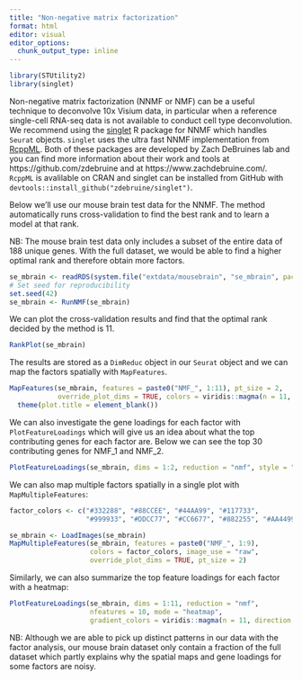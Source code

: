 ```yaml
---
title: "Non-negative matrix factorization"
format: html
editor: visual
editor_options: 
  chunk_output_type: inline
---
```


```r
library(STUtility2)
library(singlet)
```

Non-negative matrix factorization (NNMF or NMF) can be a useful technique to deconvolve 10x Visium data, in particular when a reference single-cell RNA-seq data is not available to conduct cell type deconvolution. We recommend using the [singlet](https://zdebruine.github.io/singlet/) R package for NNMF which handles `Seurat` objects. `singlet` uses the ultra fast NNMF implementation from [RcppML](https://zdebruine.github.io/RcppML/). Both of these packages are developed by Zach DeBruines lab and you can find more information about their work and tools at https://github.com/zdebruine and at https://www.zachdebruine.com/. `RcppML` is avalilable on CRAN and singlet can be installed from GitHub with `devtools::install_github("zdebruine/singlet")`.

Below we'll use our mouse brain test data for the NNMF. The method automatically runs cross-validation to find the best rank and to learn a model at that rank.

NB: The mouse brain test data only includes a subset of the entire data of 188 unique genes. With the
full dataset, we would be able to find a higher optimal rank and therefore obtain more factors.

```r
se_mbrain <- readRDS(system.file("extdata/mousebrain", "se_mbrain", package = "STUtility2"))
# Set seed for reproducibility
set.seed(42)
se_mbrain <- RunNMF(se_mbrain)
```

We can plot the cross-validation results and find that the optimal rank decided by the method is 11.

```r
RankPlot(se_mbrain)
```

The results are stored as a `DimReduc` object in our `Seurat` object and we can map the factors spatially with `MapFeatures`.

```r
MapFeatures(se_mbrain, features = paste0("NMF_", 1:11), pt_size = 2, 
            override_plot_dims = TRUE, colors = viridis::magma(n = 11, direction = -1)) &
  theme(plot.title = element_blank())
```

We can also investigate the gene loadings for each factor with `PlotFeatureLoadings` which will give us an idea about what the top contributing genes for each factor are. Below we can see the top 30 contributing genes for NMF_1 and NMF_2.

```r
PlotFeatureLoadings(se_mbrain, dims = 1:2, reduction = "nmf", style = "dots", fill = "steelblue")
```

We can also map multiple factors spatially in a single plot with `MapMultipleFeatures`:

```r

factor_colors <- c("#332288", "#88CCEE", "#44AA99", "#117733", 
                   "#999933", "#DDCC77", "#CC6677", "#882255", "#AA4499")

se_mbrain <- LoadImages(se_mbrain)
MapMultipleFeatures(se_mbrain, features = paste0("NMF_", 1:9), 
                    colors = factor_colors, image_use = "raw", 
                    override_plot_dims = TRUE, pt_size = 2)
```

Similarly, we can also summarize the top feature loadings for each factor with a heatmap:

```r
PlotFeatureLoadings(se_mbrain, dims = 1:11, reduction = "nmf", 
                    nfeatures = 10, mode = "heatmap", 
                    gradient_colors = viridis::magma(n = 11, direction = -1))
```

NB: Although we are able to pick up distinct patterns in our data with the factor analysis, our mouse brain dataset only contain a fraction of the full dataset which partly explains why the spatial maps and gene loadings for some factors are noisy. 
